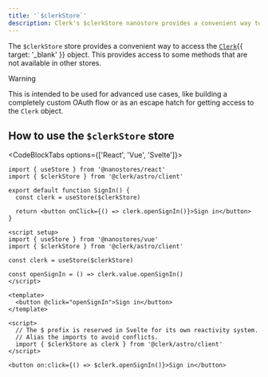 ```yaml
---
title: '`$clerkStore`'
description: Clerk's $clerkStore nanostore provides a convenient way to access the `Clerk` object. This provides access to some methods that are not available in other stores.
---
```


The `$clerkStore` store provides a convenient way to access the [`Clerk`](/docs/references/javascript/clerk){{ target: '_blank' }} object. This provides access to some methods that are not available in other stores.

> [!WARNING]
> This is intended to be used for advanced use cases, like building a completely custom OAuth flow or as an escape hatch for getting access to the `Clerk` object.

## How to use the `$clerkStore` store

<CodeBlockTabs options={['React', 'Vue', 'Svelte']}>
  ```tsx {{ filename: 'components/sign-in.tsx' }}
  import { useStore } from '@nanostores/react'
  import { $clerkStore } from '@clerk/astro/client'

  export default function SignIn() {
    const clerk = useStore($clerkStore)

    return <button onClick={() => clerk.openSignIn()}>Sign in</button>
  }
  ```

  ```vue {{ filename: 'components/sign-in.vue' }}
  <script setup>
  import { useStore } from '@nanostores/vue'
  import { $clerkStore } from '@clerk/astro/client'

  const clerk = useStore($clerkStore)

  const openSignIn = () => clerk.value.openSignIn()
  </script>

  <template>
    <button @click="openSignIn">Sign in</button>
  </template>
  ```

  ```svelte {{ filename: 'components/sign-in.svelte' }}
  <script>
    // The $ prefix is reserved in Svelte for its own reactivity system.
    // Alias the imports to avoid conflicts.
    import { $clerkStore as clerk } from '@clerk/astro/client'
  </script>

  <button on:click={() => $clerk.openSignIn()}>Sign in</button>
  ```
</CodeBlockTabs>
